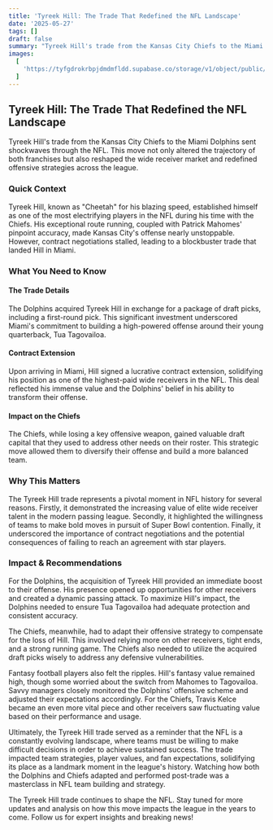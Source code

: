 ```yaml
---
title: 'Tyreek Hill: The Trade That Redefined the NFL Landscape'
date: '2025-05-27'
tags: []
draft: false
summary: "Tyreek Hill's trade from the Kansas City Chiefs to the Miami Dolphins sent shockwaves through the NFL. This move not only altered the trajectory of both franchises but also reshaped the wide receiver market and redefined offensive strategies across the league."
images:
  [
    'https://tyfgdrokrbpjdmdmfldd.supabase.co/storage/v1/object/public/image/2025-05-27-12-05-50-780+02-00.jpg',
  ]
---
```


## Tyreek Hill: The Trade That Redefined the NFL Landscape

Tyreek Hill's trade from the Kansas City Chiefs to the Miami Dolphins sent shockwaves through the NFL. This move not only altered the trajectory of both franchises but also reshaped the wide receiver market and redefined offensive strategies across the league.

### Quick Context

Tyreek Hill, known as "Cheetah" for his blazing speed, established himself as one of the most electrifying players in the NFL during his time with the Chiefs. His exceptional route running, coupled with Patrick Mahomes' pinpoint accuracy, made Kansas City's offense nearly unstoppable. However, contract negotiations stalled, leading to a blockbuster trade that landed Hill in Miami.

### What You Need to Know

#### The Trade Details

The Dolphins acquired Tyreek Hill in exchange for a package of draft picks, including a first-round pick. This significant investment underscored Miami's commitment to building a high-powered offense around their young quarterback, Tua Tagovailoa.

#### Contract Extension

Upon arriving in Miami, Hill signed a lucrative contract extension, solidifying his position as one of the highest-paid wide receivers in the NFL. This deal reflected his immense value and the Dolphins' belief in his ability to transform their offense.

#### Impact on the Chiefs

The Chiefs, while losing a key offensive weapon, gained valuable draft capital that they used to address other needs on their roster. This strategic move allowed them to diversify their offense and build a more balanced team.

### Why This Matters

The Tyreek Hill trade represents a pivotal moment in NFL history for several reasons. Firstly, it demonstrated the increasing value of elite wide receiver talent in the modern passing league. Secondly, it highlighted the willingness of teams to make bold moves in pursuit of Super Bowl contention. Finally, it underscored the importance of contract negotiations and the potential consequences of failing to reach an agreement with star players.

### Impact & Recommendations

For the Dolphins, the acquisition of Tyreek Hill provided an immediate boost to their offense. His presence opened up opportunities for other receivers and created a dynamic passing attack. To maximize Hill's impact, the Dolphins needed to ensure Tua Tagovailoa had adequate protection and consistent accuracy.

The Chiefs, meanwhile, had to adapt their offensive strategy to compensate for the loss of Hill. This involved relying more on other receivers, tight ends, and a strong running game. The Chiefs also needed to utilize the acquired draft picks wisely to address any defensive vulnerabilities.

Fantasy football players also felt the ripples. Hill's fantasy value remained high, though some worried about the switch from Mahomes to Tagovailoa. Savvy managers closely monitored the Dolphins' offensive scheme and adjusted their expectations accordingly. For the Chiefs, Travis Kelce became an even more vital piece and other receivers saw fluctuating value based on their performance and usage.

Ultimately, the Tyreek Hill trade served as a reminder that the NFL is a constantly evolving landscape, where teams must be willing to make difficult decisions in order to achieve sustained success. The trade impacted team strategies, player values, and fan expectations, solidifying its place as a landmark moment in the league's history. Watching how both the Dolphins and Chiefs adapted and performed post-trade was a masterclass in NFL team building and strategy.

The Tyreek Hill trade continues to shape the NFL. Stay tuned for more updates and analysis on how this move impacts the league in the years to come. Follow us for expert insights and breaking news!
